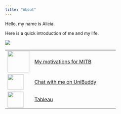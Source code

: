 ```yaml
---
title: "About"
---
```


Hello, my name is Alicia.

Here is a quick introduction of me and my life.

[![](images/Entity%20Relationship%20Diagram.jpg){fig-align="center"}](images/Entity%20Relationship%20Diagram.jpg)

|                                                  |                                                                                                                                                         |
|--------------------------------------------------|---------------------------------------------------------------------------------------------------------------------------------------------------------|
| ![](images/clipboard-2500192515.png){width="70"} | [My motivations for MITB](https://masters.smu.edu.sg/programme/master_of_it_in_business/community-stories/alicia_loh_analytics)                         |
| ![](images/clipboard-3389787073.png){width="51"} | [Chat with me on UniBuddy](https://api.unibuddy.co/og/singapore-management-university-pg/buddies/students/659ea87b6b5e790e17aa7e10?buddyPosition=share) |
| ![](images/clipboard-3089214546.png){width="51"} | [Tableau](https://public.tableau.com/app/profile/lne.alicia/vizzes)                                                                                     |
